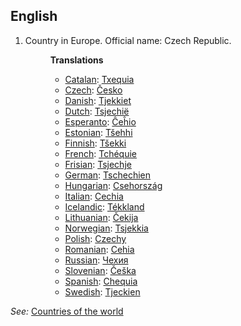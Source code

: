 ==English==

# Country in Europe. Official name: Czech Republic.
#:'''Translations'''
#:*[[Catalan]]: [[Txequia]] 
#:*[[Czech]]: [[Česko]] 
#:*[[Danish]]: [[Tjekkiet]] 
#:*[[Dutch]]: [[Tsjechië]]
#:*[[Esperanto]]: [[Ĉeĥio]]
#:*[[Estonian]]: [[Tšehhi]]
#:*[[Finnish]]: [[Tšekki]]
#:*[[French]]: [[Tchéquie]]
#:*[[Frisian]]: [[Tsjechje]]
#:*[[German]]: [[Tschechien]]
#:*[[Hungarian]]: [[Csehország]]
#:*[[Italian]]: [[Cechia]]
#:*[[Icelandic]]: [[Tékkland]]
#:*[[Lithuanian]]: [[Čekija]]
#:*[[Norwegian]]: [[Tsjekkia]]
#:*[[Polish]]: [[Czechy]]
#:*[[Romanian]]: [[Cehia]]
#:*[[Russian]]: [[Чехия]]
#:*[[Slovenian]]: [[Češka]]
#:*[[Spanish]]: [[Chequia]]
#:*[[Swedish]]: [[Tjeckien]]

''See:'' [[Countries of the world]]